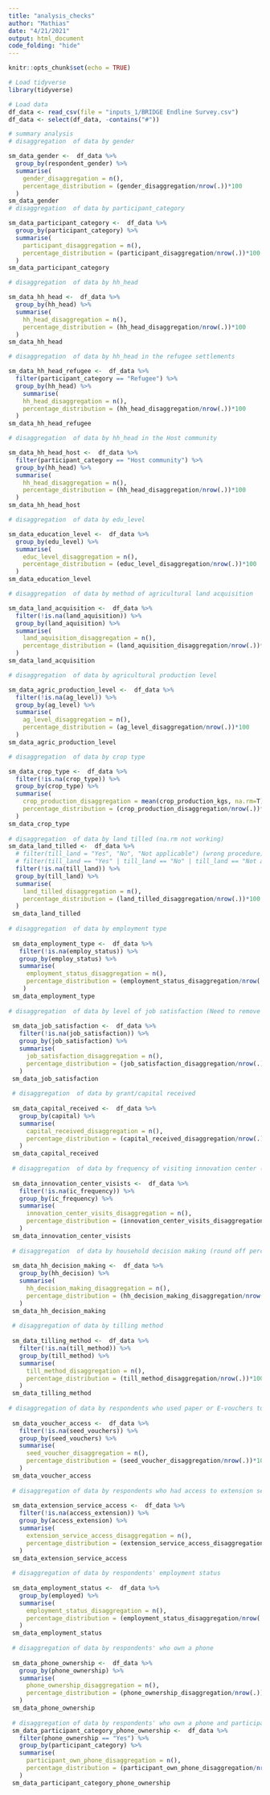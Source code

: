 ```yaml
---
title: "analysis_checks"
author: "Mathias"
date: "4/21/2021"
output: html_document
code_folding: "hide"
---
```


```r
knitr::opts_chunk$set(echo = TRUE)

# Load tidyverse
library(tidyverse)

# Load data
df_data <- read_csv(file = "inputs_1/BRIDGE Endline Survey.csv")
df_data <- select(df_data, -contains("#"))
```


```r
# summary analysis
# disaggregation  of data by gender

sm_data_gender <-  df_data %>%
  group_by(respondent_gender) %>% 
  summarise(
    gender_disaggregation = n(),
    percentage_distribution = (gender_disaggregation/nrow(.))*100
  )
sm_data_gender
# disaggregation  of data by participant_category

sm_data_participant_category <-  df_data %>%
  group_by(participant_category) %>% 
  summarise(
    participant_disaggregation = n(),
    percentage_distribution = (participant_disaggregation/nrow(.))*100 
  )
sm_data_participant_category

# disaggregation  of data by hh_head

sm_data_hh_head <-  df_data %>%
  group_by(hh_head) %>% 
  summarise(
    hh_head_disaggregation = n(),
    percentage_distribution = (hh_head_disaggregation/nrow(.))*100
  )
sm_data_hh_head

# disaggregation  of data by hh_head in the refugee settlements

sm_data_hh_head_refugee <-  df_data %>%
  filter(participant_category == "Refugee") %>% 
  group_by(hh_head) %>% 
    summarise(
    hh_head_disaggregation = n(),
    percentage_distribution = (hh_head_disaggregation/nrow(.))*100
  )
sm_data_hh_head_refugee

# disaggregation  of data by hh_head in the Host community

sm_data_hh_head_host <-  df_data %>%
  filter(participant_category == "Host community") %>% 
  group_by(hh_head) %>% 
  summarise(
    hh_head_disaggregation = n(),
    percentage_distribution = (hh_head_disaggregation/nrow(.))*100
  )
sm_data_hh_head_host

# disaggregation  of data by edu_level

sm_data_education_level <-  df_data %>%
  group_by(edu_level) %>% 
  summarise(
    educ_level_disaggregation = n(),
    percentage_distribution = (educ_level_disaggregation/nrow(.))*100
  )
sm_data_education_level

# disaggregation  of data by method of agricultural land acquisition

sm_data_land_acquisition <-  df_data %>%
  filter(!is.na(land_aquisition)) %>% 
  group_by(land_aquisition) %>% 
  summarise(
    land_aquisition_disaggregation = n(),
    percentage_distribution = (land_aquisition_disaggregation/nrow(.))*100
  )
sm_data_land_acquisition

# disaggregation  of data by agricultural production level

sm_data_agric_production_level <-  df_data %>%
  filter(!is.na(ag_level)) %>% 
  group_by(ag_level) %>% 
  summarise(
    ag_level_disaggregation = n(),
    percentage_distribution = (ag_level_disaggregation/nrow(.))*100
  )
sm_data_agric_production_level

# disaggregation  of data by crop type 

sm_data_crop_type <-  df_data %>% 
  filter(!is.na(crop_type)) %>% 
  group_by(crop_type) %>% 
  summarise(
    crop_production_disaggregation = mean(crop_production_kgs, na.rm=T),
    percentage_distribution = (crop_production_disaggregation/nrow(.))*100
  )
sm_data_crop_type
   
# disaggregation  of data by land tilled (na.rm not working) 
sm_data_land_tilled <-  df_data %>%
  # filter(till_land = "Yes", "No", "Not applicable") (wrong procedure)
  # filter(till_land == "Yes" | till_land == "No" | till_land == "Not applicable") %>% 
  filter(!is.na(till_land)) %>% 
  group_by(till_land) %>% 
  summarise(
    land_tilled_disaggregation = n(),
    percentage_distribution = (land_tilled_disaggregation/nrow(.))*100
  )
 sm_data_land_tilled
    
# disaggregation  of data by employment type
 
 sm_data_employment_type <-  df_data %>%
   filter(!is.na(employ_status)) %>% 
   group_by(employ_status) %>% 
   summarise(
     employment_status_disaggregation = n(),
     percentage_distribution = (employment_status_disaggregation/nrow(.))*100
    )
 sm_data_employment_type
 
# disaggregation  of data by level of job satisfaction (Need to remove n/a)
 
 sm_data_job_satisfaction <-  df_data %>%
   filter(!is.na(job_satisfaction)) %>% 
   group_by(job_satisfaction) %>% 
   summarise(
     job_satisfaction_disaggregation = n(),
     percentage_distribution = (job_satisfaction_disaggregation/nrow(.))*100
   )
 sm_data_job_satisfaction
 
 # disaggregation  of data by grant/capital received
 
 sm_data_capital_received <-  df_data %>%
   group_by(capital) %>% 
   summarise(
     capital_received_disaggregation = n(),
     percentage_distribution = (capital_received_disaggregation/nrow(.))*100
   )
 sm_data_capital_received
 
 # disaggregation  of data by frequency of visiting innovation center (remove nas)
 
 sm_data_innovation_center_visists <-  df_data %>%
   filter(!is.na(ic_frequency)) %>% 
   group_by(ic_frequency) %>% 
   summarise(
     innovation_center_visits_disaggregation = n(),
     percentage_distribution = (innovation_center_visits_disaggregation/nrow(.))*100
   )
 sm_data_innovation_center_visists
 
 # disaggregation  of data by household decision making (round off percentages)
 
 sm_data_hh_decision_making <-  df_data %>%
   group_by(hh_decision) %>% 
   summarise(
     hh_decision_making_disaggregation = n(),
     percentage_distribution = (hh_decision_making_disaggregation/nrow(.))*100
   )
 sm_data_hh_decision_making
 
 # disaggregation of data by tilling method
 
 sm_data_tilling_method <-  df_data %>%
   filter(!is.na(till_method)) %>% 
   group_by(till_method) %>% 
   summarise(
     till_method_disaggregation = n(),
     percentage_distribution = (till_method_disaggregation/nrow(.))*100
   )
 sm_data_tilling_method
 
# disaggregation of data by respondents who used paper or E-vouchers to access seeds
 
 sm_data_voucher_access <-  df_data %>%
   filter(!is.na(seed_vouchers)) %>% 
   group_by(seed_vouchers) %>% 
   summarise(
     seed_voucher_disaggregation = n(),
     percentage_distribution = (seed_voucher_disaggregation/nrow(.))*100
   )
 sm_data_voucher_access
 
 # disaggregation of data by respondents who had access to extension services
 
 sm_data_extension_service_access <-  df_data %>%
   filter(!is.na(access_extension)) %>% 
   group_by(access_extension) %>% 
   summarise(
     extension_service_access_disaggregation = n(),
     percentage_distribution = (extension_service_access_disaggregation/nrow(.))*100
   )
 sm_data_extension_service_access
 
 # disaggregation of data by respondents' employment status
 
 sm_data_employment_status <-  df_data %>%
   group_by(employed) %>% 
   summarise(
     employment_status_disaggregation = n(),
     percentage_distribution = (employment_status_disaggregation/nrow(.))*100
   )
 sm_data_employment_status
 
 # disaggregation of data by respondents' who own a phone
 
 sm_data_phone_ownership <-  df_data %>%
   group_by(phone_ownership) %>% 
   summarise(
     phone_ownership_disaggregation = n(),
     percentage_distribution = (phone_ownership_disaggregation/nrow(.))*100
   )
 sm_data_phone_ownership
 
 # disaggregation of data by respondents' who own a phone and participant category  
 sm_data_participant_category_phone_ownership <-  df_data %>%
   filter(phone_ownership == "Yes") %>% 
   group_by(participant_category) %>% 
   summarise(
     participant_own_phone_disaggregation = n(),
     percentage_distribution = (participant_own_phone_disaggregation/nrow(.))*100
   )
 sm_data_participant_category_phone_ownership
```
